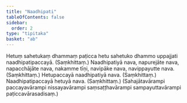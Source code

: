 ```yaml
---
title: "Naadhipati"
tableOfContents: false
sidebar:
  order: 2
type: "tipitaka"
basket: "ab"
---
```



<DynamicBreadcrumb />

<Division number="5">

<Paragraph number="6">
Hetuṃ sahetukaṃ dhammaṃ paṭicca hetu sahetuko dhammo uppajjati naadhipatipaccayā. (Saṃkhittaṃ.)
</Paragraph>

<Paragraph number="7">
Naadhipatiyā nava, napurejāte nava, napacchājāte nava, nakamme tīṇi, navipāke nava, navippayutte nava. (Saṃkhittaṃ.)
</Paragraph>

<Paragraph number="8">
Hetupaccayā naadhipatiyā nava. (Saṃkhittaṃ.)
</Paragraph>

<Paragraph number="9">
Naadhipatipaccayā hetuyā nava. (Saṃkhittaṃ.)
</Paragraph>

<Paragraph number="10">
(Sahajātavārampi paccayavārampi nissayavārampi saṃsaṭṭhavārampi sampayuttavārampi paṭiccavārasadisaṃ.)
</Paragraph>
</Division>